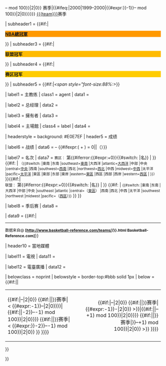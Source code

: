 {{infobox
| bodyclass = vcard
| abovestyle = font-size:110%; white-space:nowrap; padding:3px; background-color: {{{Color|LightSteelBlue}}}
| above = {{auto link|{{#expr:{{{end_year|{{CURRENTYEAR}}}}}-1}}–{{padleft:{{#expr:{{{end_year|{{CURRENTYEAR}}}}} mod 100}}|2|0}} {{{league|NBA}}}赛季|{{#ifeq:{{{end_year}}}|2000|1999–2000|{{#expr:{{{end_year|{{CURRENTYEAR}}}}}-1}}–{{padleft:{{#expr:{{{end_year|{{CURRENTYEAR}}}}} mod 100}}|2|0}}}}}} [[{{{team}}}]]赛季

<!-- Championships (if any) -->
| subheader1 = {{#if:{{{ChampionshipWin<includeonly>|</includeonly>}}}|<div style="width:100%; background:#FF9900; font-weight:bold;">[[NBA總冠軍列表|NBA總冠軍]]</div>}}
| subheader3 = {{#if:{{{ConferenceWin<includeonly>|</includeonly>}}}|<div style="width:100%; background:#FFBB00; font-weight:bold;">{{{Conference|}}}联盟冠军</div>}}
| subheader4 = {{#if:{{{DivisionWin<includeonly>|</includeonly>}}}|<div style="width:100%; background:#FFCC00; font-weight:bold;">{{{Division|}}}赛区冠军</div>}}
<!-- Division, Conference -->
| subheader5 = {{#if:{{{misc|}}}|''<span style="font-size:88%:>{{{misc}}}</span>''}}

| label1 = 主教练
| class1 = agent
| data1 = {{{coach}}}

| label2 = 总经理
| data2 = {{{gm<includeonly>|</includeonly>}}}

| label3 = 擁有者
| data3 = {{{owners<includeonly>|</includeonly>}}}

| label4 = 主場館
| class4 = label
| data4 = {{{arena}}}

| headerstyle = background: #E0E7EF
| header5 = 成绩

| label6 = 战绩
| data6 = {{{wins}}}&ndash;{{{losses}}} {{#ifexpr:({{{wins|0}}} + {{{losses|0}}}) = 0||（{{winning percentage|{{{wins|0}}}|{{{losses|0}}}}}）}}

| label7 = 名次
| data7 = <small>赛区：</small> 第{{#iferror:{{#expr:{{{division_place}}}+0}}{{#switch:{{{division_place}}} |名}} | {{{division_place}}} }} {{#if:{{{division|}}} | <small>（{{#switch:{{lc:{{{division}}}}} |東南 |东南 |southeast=[[NBA東南組|東南]] |大西洋 |atlantic=[[NBA大西洋組|大西洋]] |中部 |中央 |central=[[NBA中央組|中央]] |西南 |southwest=[[NBA西南組|西南]] |西北 |northwest=[[NBA西北組|西北]] |中西 |midwest=[[中西赛区|中西]] |太平洋 |pacific=[[NBA太平洋組|太平洋]] |東區 |東部 |东部 |東岸 |eastern=[[東區聯盟 (NBA)|東區]] |西區 |西部 |西岸 |western=[[西區聯盟 (NBA)|西區]] |{{{division}}} }}）</small> }}{{#if:{{{conf_place|}}}|<br><small>联盟：</small> 第{{#iferror:{{#expr:{{{conf_place}}}+0}}{{#switch:{{{conf_place}}} |名}} | {{{conf_place}}} }} {{#if:{{{division|}}} | <small>{{#switch:{{lc:{{{division}}}}} |東南 |东南 |大西洋 |中部 |中央 |southeast |atlantic |central=（[[東區聯盟 (NBA)|東區]]） |西南 |西北 |中西 |太平洋 |southwest |northwest |midwest |pacific=（[[西區聯盟 (NBA)|西區]]）}}</small> }} }}

| label8 = 季后赛
| data8 = {{{playoffs}}}

| data9 = {{#if:{{{bbr_team<includeonly>|</includeonly>}}}|<hr><span class="plainlinks" style="font-size:88%">数据来自@ '''[http://www.basketball-reference.com/teams/{{{bbr_team}}}/{{{end_year|{{CURRENTYEAR}}}}}.html Basketball-Reference.com]'''</span>}}

| header10 = 當地媒體

| label11 = 電視
| data11 =  {{{television}}}

| label12 = 電臺廣播
| data12 = {{{radio}}}

| belowclass = noprint
| belowstyle = border-top:#bbb solid 1px
| below = {{#if:{{both|{{{no_prevseason|}}}|{{{no_nextseason|}}}}}||
<table style="width:100%"><tr>
<td style="width:50%; text-align:left;">{{#if:{{{prev_season|}}}|{{auto link|{{#expr:{{{prev_season}}}-1}}–{{padleft:{{#expr:{{{prev_season}}} mod 100}}|2|0}} {{#if:{{{prev_name|}}}|{{{prev_name}}}|{{{team}}}}}赛季|&lt;&nbsp;{{#expr:{{{prev_season}}}-1}}–{{padleft:{{#expr:{{{prev_season}}} mod 100}}|2|0}}}}|{{#if:{{{no_prevseason|}}}||{{auto link|{{#ifeq:{{{end_year}}}|2001|1999–2000|{{#expr:{{{end_year|{{CURRENTYEAR}}}}}-2}}–{{padleft:{{#expr:({{{end_year|{{CURRENTYEAR}}}}}-1) mod 100}}|2|0}}}} {{#if:{{{prev_name|}}}|{{{prev_name}}}|{{{team}}}}}赛季|&lt;&nbsp;{{#expr:{{{end_year|{{CURRENTYEAR}}}}}-2}}–{{padleft:{{#expr:({{{end_year|{{CURRENTYEAR}}}}}-1) mod 100}}|2|0}} }} }}}}</td>
<td style="width:50%; text-align:right;">{{#if:{{{next_season|}}}|{{auto link|{{#expr:{{{next_season}}}-1}}–{{padleft:{{#expr:{{{next_season}}} mod 100}}|2|0}} {{#if:{{{next_name|}}}|{{{next_name}}}|{{{team}}}}}赛季|{{#expr:{{{next_season}}}-1}}-{{padleft:{{#expr:{{{next_season}}} mod 100}}|2|0}}&nbsp;&gt;}}|{{#if:{{{no_nextseason|}}}||{{auto link|{{#ifeq:{{{end_year}}}|1999|19992000|{{{end_year|{{CURRENTYEAR}}}}}–{{padleft:{{#expr:({{{end_year|{{CURRENTYEAR}}}}}+1) mod 100}}|2|0}}}} {{#if:{{{next_name|}}}|{{{next_name}}}|{{{team}}}}}赛季|{{{end_year|{{CURRENTYEAR}}}}}–{{padleft:{{#expr:({{{end_year|{{CURRENTYEAR}}}}}+1) mod 100}}|2|0}}&nbsp;&gt;}} }}}}</td>
</tr></table>}}

}}<noinclude>{{documentation
 | content =
<pre>
{{Infobox NBA season
| team             = 
| league           = 
| misc             = 
| end_year         = 
| championship_win = yes
| conference_win   = yes
| division_win     = yes
| coach            = 
| gm               = 
| owners           = 
| arena            =  
| wins             = 
| losses           = 
| division         = 
| division_place   = 
| conf_place       = 
| playoffs         = 
| bbr_team         = 
| television       = 
| radio            = 
}}
</pre>

league為選填項目，用以填入前NBA的聯賽（如：{{para|league|ABA}}或{{para|league|NBL}}）。

如不須顯示賽季列表、上個賽季或下個賽季，可在以下參數中填入任何非空格的數值。
<pre>
| no_seasonlist    = 1
| no_prevseason    = 1
| no_nextseason    = 1
</pre>

如上個或下個賽季隊名有變更，可在以下參數內填入變更的隊名。
<pre>
| prev_name        = 舊隊名
| next_name        = 新隊名
</pre>

如隊伍上個或下個賽季被中斷，可在參數內填入相應的球季。
<pre>
| prev_season      = 上個賽季年份
| next_season      = 新賽季年份
</pre>

==例子==
{{Infobox NBA season
| team           = 聖安東尼奧馬刺
| end_year       = 2019
| wins           = 48
| losses         = 34
| division       = 西南
| division_place = 2
| conf_place     = 7
| coach          = [[格雷格·波波維奇]]
| gm             = [[R·C·布福德]]
| owners         = {{link-en|朱莉安娜·霍爾特|Julianna Hawn Holt}}
| arena          = [[AT&T中心]]
| playoffs       = [[2019年NBA季後賽#晉級形式圖|首輪]]<br><small>(遭[[2018-19 丹佛金塊賽季|金塊]]以4–3淘汰)</small>
| bbr_team       = SAS
| television     = {{link-en|東南部福斯體育臺|Fox Sports Southwest}}、{{link-en|KENS (電視頻道)|KENS|KENS}}、{{link-en|KMYS (電視頻道)|KMYS|KMYS}}
| radio          = {{link-en|WOAI (廣播電台)|WOAI (AM)|WOAI}}
}}
<pre style="overflow:auto">
{{Infobox NBA season
| team           = 聖安東尼奧馬刺
| end_year       = 2019
| wins           = 48
| losses         = 34
| division       = 西南
| division_place = 2
| conf_place     = 7
| coach          = [[格雷格·波波維奇]]
| gm             = [[R·C·布福德]]
| owners         = {{link-en|朱莉安娜·霍爾特|Julianna Hawn Holt}}
| arena          = [[AT&T中心]]
| playoffs       = [[2019年NBA季後賽#晉級形式圖|首輪]]<br><small>(遭[[2018-19 丹佛金塊賽季|金塊]]以4–3淘汰)</small>
| bbr_team       = SAS
| television     = {{link-en|東南部福斯體育臺|Fox Sports Southwest}}、{{link-en|KENS (電視頻道)|KENS|KENS}}、{{link-en|KMYS (電視頻道)|KMYS|KMYS}}
| radio          = {{link-en|WOAI (廣播電台)|WOAI (AM)|WOAI}}
}}
</pre>

==微格式==
{{UF-hcard-org}}

[[Category:NBA信息框模板]]}}</noinclude>